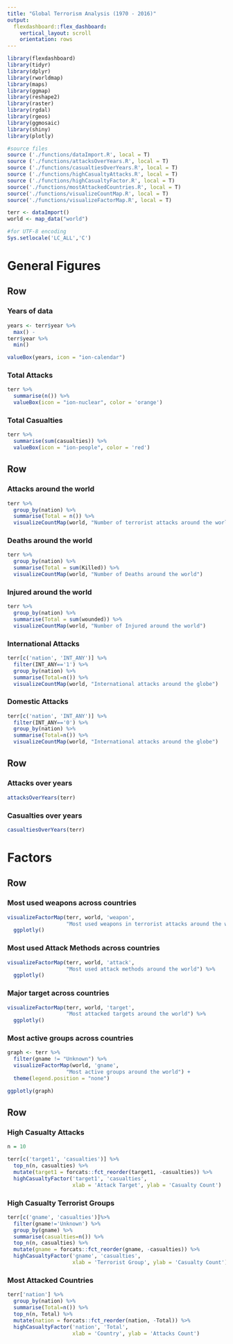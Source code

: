 ```yaml
---
title: "Global Terrorism Analysis (1970 - 2016)"
output: 
  flexdashboard::flex_dashboard:
    vertical_layout: scroll
    orientation: rows
---
```


```r
library(flexdashboard)
library(tidyr)
library(dplyr)
library(rworldmap)
library(maps)
library(ggmap)
library(reshape2)
library(raster)
library(rgdal)
library(rgeos)
library(ggmosaic)
library(shiny)
library(plotly)
```

```r
#source files
source ('./functions/dataImport.R', local = T)
source ('./functions/attacksOverYears.R', local = T)
source ('./functions/casualtiesOverYears.R', local = T)
source ('./functions/highCasualtyAttacks.R', local = T)
source ('./functions/highCasualtyFactor.R', local = T)
source('./functions/mostAttackedCountries.R', local = T)
source('./functions/visualizeCountMap.R', local = T)
source('./functions/visualizeFactorMap.R', local = T)
```

```r
terr <- dataImport()
world <- map_data("world")
```

```r
#for UTF-8 encoding
Sys.setlocale('LC_ALL','C')
```

General Figures
=======================================================================

Row
-----------------------------------------------------------------------

### Years of data

```r
years <- terr$year %>%
  max() -
terr$year %>%
  min()

valueBox(years, icon = "ion-calendar")
```

### Total Attacks

```r
terr %>%
  summarise(n()) %>%
  valueBox(icon = "ion-nuclear", color = 'orange')
```

### Total Casualties

```r
terr %>%
  summarise(sum(casualties)) %>%
  valueBox(icon = "ion-people", color = 'red')
```

Row {.tabset}
-----------------------------------------------------------------------

### Attacks around the world

```r
terr %>%
  group_by(nation) %>%
  summarise(Total = n()) %>%
  visualizeCountMap(world, "Number of terrorist attacks around the world")
```

### Deaths around the world

```r
terr %>%
  group_by(nation) %>%
  summarise(Total = sum(Killed)) %>%
  visualizeCountMap(world, "Number of Deaths around the world")
```

### Injured around the world

```r
terr %>%
  group_by(nation) %>%
  summarise(Total = sum(wounded)) %>%
  visualizeCountMap(world, "Number of Injured around the world")
```

### International Attacks

```r
terr[c('nation', 'INT_ANY')] %>% 
  filter(INT_ANY=='1') %>%
  group_by(nation) %>%
  summarise(Total=n()) %>%
  visualizeCountMap(world, "International attacks around the globe")
```

### Domestic Attacks

```r
terr[c('nation', 'INT_ANY')] %>% 
  filter(INT_ANY=='0') %>%
  group_by(nation) %>%
  summarise(Total=n()) %>%
  visualizeCountMap(world, "International attacks around the globe")
```

Row
-----------------------------------------------------------------------

### Attacks over years

```r
attacksOverYears(terr)
```

### Casualties over years

```r
casualtiesOverYears(terr)
```

Factors
=======================================================================

Row {.tabset}
-----------------------------------------------------------------------

### Most used weapons across countries

```r
visualizeFactorMap(terr, world, 'weapon',
                   "Most used weapons in terrorist attacks around the world") %>%
  ggplotly()
```

### Most used Attack Methods across countries

```r
visualizeFactorMap(terr, world, 'attack',
                   "Most used attack methods around the world") %>%
  ggplotly()
```

### Major target across countries

```r
visualizeFactorMap(terr, world, 'target',
                   "Most attacked targets around the world") %>%
  ggplotly()
```

### Most active groups across countries

```r
graph <- terr %>%
  filter(gname != "Unknown") %>%
  visualizeFactorMap(world, 'gname',
                   "Most active groups around the world") +
  theme(legend.position = "none")

ggplotly(graph)
```

Row {.tabset}
-----------------------------------------------------------------------

### High Casualty Attacks

```r
n = 10

terr[c('target1', 'casualties')] %>%
  top_n(n, casualties) %>% 
  mutate(target1 = forcats::fct_reorder(target1, -casualties)) %>%
  highCasualtyFactor('target1', 'casualties', 
                     xlab = 'Attack Target', ylab = 'Casualty Count')
```

### High Casualty Terrorist Groups

```r
terr[c('gname', 'casualties')]%>%
  filter(gname!='Unknown') %>%
  group_by(gname) %>%
  summarise(casualties=n()) %>%
  top_n(n, casualties) %>%
  mutate(gname = forcats::fct_reorder(gname, -casualties)) %>%
  highCasualtyFactor('gname', 'casualties', 
                     xlab = 'Terrorist Group', ylab = 'Casualty Count')
```

### Most Attacked Countries

```r
terr['nation'] %>%
  group_by(nation) %>%
  summarise(Total=n()) %>%
  top_n(n, Total) %>%
  mutate(nation = forcats::fct_reorder(nation, -Total)) %>%
  highCasualtyFactor('nation', 'Total', 
                     xlab = 'Country', ylab = 'Attacks Count')
```